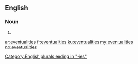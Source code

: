 ==English==

===Noun===
{{head|en}}

# {{plural of|eventuality}}

[[Category:English plurals ending in "-ies"]]

[[ar:eventualities]]
[[fr:eventualities]]
[[ku:eventualities]]
[[my:eventualities]]
[[no:eventualities]]
